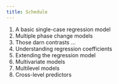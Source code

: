 ---
title: Schedule
---

1. A basic single-case regression model
2. Multiple phase change models
3. Those darn contrasts ...
4. Understanding regression coefficients
5. Extending the regression model
6. Multivariate models
7. Multilevel models
8. Cross-level predictors


